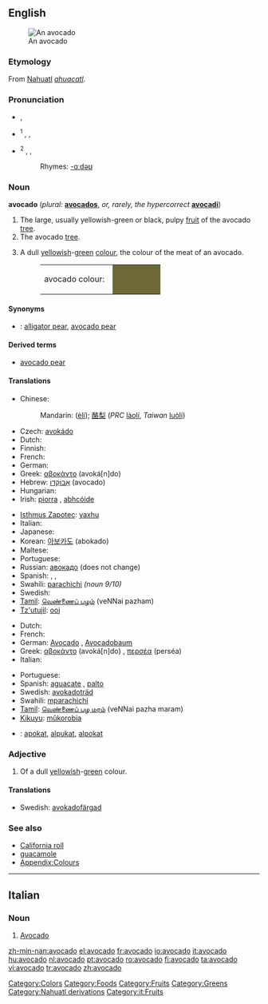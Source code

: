 {{see|Avocado}}
{{wikipedia}}
{{wikibooks|cookbook=avocado}}
==English==
[[Image:Avocado.jpeg|thumb|An avocado]]

===Etymology===
From [[Nahuatl]] ''[[ahuacatl]]''.

===Pronunciation===
* {{RP}} {{IPA|/ævəˈkɑːdəʊ/}}, {{SAMPA|/{v@"kA:d@U/}}
* {{US}}<sup>1</sup> {{enPR|ăvəkäʹdō}}, {{IPA|/ævəˈkɑdoʊ/}}, {{SAMPA|/{v@"kAdoU/}}
* {{US}}<sup>2</sup> {{enPR|ävəkäʹdō}}, {{IPA|/ɑvəˈkɑdoʊ/}}, {{SAMPA|/Av@"kAdoU/}}
*: Rhymes: [[Rhymes:English:-ɑːdəʊ|-ɑːdəʊ]]

===Noun===
'''avocado''' (''plural:'' '''[[avocados]]''', ''or, rarely, the hypercorrect'' '''[[avocadi]]''')

# The large, usually yellowish-green or black, pulpy [[fruit]] of the avocado [[tree]].
# The avocado [[tree]].
# {{colour}} A dull [[yellowish]]-[[green]] [[colour]], the colour of the meat of an avocado.
#: <table><tr><td>avocado colour: &nbsp;</td><td bgcolor="#6D6937" width="80">&nbsp; </td></tr></table>

====Synonyms====
* {{italbrac|fruit}}: [[alligator pear]], [[avocado pear]]

====Derived terms====
* [[avocado pear]]

====Translations====
{{trans-top|fruit}}
* Chinese:
*: Mandarin: {{zh-ts|鱷梨|鳄梨}} ([[èlí]]); [[酪梨]] (''PRC'' [[làolí]], ''Taiwan'' [[luòlí]])
* Czech: [[avokádo]] {{n}}
* Dutch: {{t+|nl|avocado|m}}
* Finnish: {{t+|fi|avokado}}
* French: {{t+|fr|avocat|m}}
* German: {{t-|de|Avocado|f}}
* Greek: [[αβοκάντο]] (avoká[n]do) {{n}}
* Hebrew: [[אבוקדו|אָבוֹקָדוֹ]] (avocado) {{m}}
* Hungarian: {{t+|hu|avokádó}}
* Irish: [[piorra]] {{f}}, [[abhcóide]]
{{trans-mid}}
* [[Isthmus Zapotec]]: [[yaxhu]]
* Italian: {{t+|it|avocado|m}}
* Japanese: {{t-|ja|アボカド|tr=abokado|sc=Jpan}}
* Korean: [[아보카도]] (abokado)
* Maltese: {{t-|mt|avokado|m|xs=Maltese}}
* Portuguese: {{t+|pt|abacate|m}}
* Russian: [[авокадо]] {{n}} (does not change)
* Spanish: {{t+|es|aguacate|m}}, {{t+|es|palta|f}} {{italbrac|Argentina|Bolivia|Chile|Ecuador|Paraguay|Uruguay}}, {{t-|es|cura|f}} {{italbrac|Colombia|dated - current usage : aguacate}}
* Swahili: [[parachichi]] ''(noun 9/10)''
* Swedish: {{t-|sv|avokado}}
* [[Tamil]]: [[வெண்ணைப் பழம்]] (veNNai pazham)
* [[Tz'utujil]]: [[ooj]]
{{trans-bottom}}

{{trans-top|tree}}
* Dutch: {{t+|nl|avocadoboom|m}}
* French: {{t+|fr|avocatier|m}}
* German: [[Avocado]] {{f}}, [[Avocadobaum]] {{m}}
* Greek: [[αβοκάντο]] (avoká[n]do) {{n}}, [[περσέα]] (perséa) {{m}}
* Italian: {{t+|it|avocado|m}}
{{trans-mid}}
* Portuguese: {{t+|pt|abacateiro|m}}
* Spanish: [[aguacate]] {{m}}, [[palto]] {{m}}
* Swedish: [[avokadoträd]] {{n}}
* Swahili: [[mparachichi]]
* [[Tamil]]: [[வெண்ணைப் பழ மரம்]] (veNNai pazha maram)
* [[Kikuyu]]: [[mûkorobia]]
{{trans-bottom}}

{{trans-top|colour}}
{{trans-mid}}
{{trans-bottom}}

{{checktrans-top}}
<!--Remove this section once all of the translations below have been moved into the tables above.-->
* {{ttbc|Indonesian}}: [[apokat]], [[alpukat]], [[alpokat]]
{{checktrans-bottom}}

===Adjective===
{{en-adj|-}}

# {{colour}} Of a dull [[yellowish]]-[[green]] colour.

====Translations====
{{trans-top|Avocado-coloured}}
{{trans-mid}}
* Swedish: [[avokadofärgad]]
{{trans-bottom}}

===See also===
* [[California roll]]
* [[guacamole]]
* [[Appendix:Colours]]

[[Category:Colors]]
[[Category:Foods]]
[[Category:Fruits]]
[[Category:Greens]]
[[Category:Nahuatl derivations]]

----

==Italian==

===Noun===
{{it-noun|avocad|m|o|i}}

# [[#English|Avocado]]

[[Category:it:Fruits]]

[[zh-min-nan:avocado]]
[[el:avocado]]
[[fr:avocado]]
[[io:avocado]]
[[it:avocado]]
[[hu:avocado]]
[[nl:avocado]]
[[pt:avocado]]
[[ro:avocado]]
[[fi:avocado]]
[[ta:avocado]]
[[vi:avocado]]
[[tr:avocado]]
[[zh:avocado]]